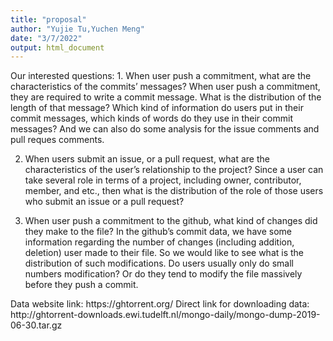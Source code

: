 ```yaml
---
title: "proposal"
author: "Yujie Tu,Yuchen Meng"
date: "3/7/2022"
output: html_document
---
```


Our interested questions:
1.	When user push a commitment, what are the characteristics of the commits’ messages?
When user push a commitment, they are required to write a commit message. What is the distribution of the length of that message? Which kind of information do users put in their commit messages, which kinds of words do they use in their commit messages? And we can also do some analysis for the issue comments and pull reques comments.

2.	When users submit an issue, or a pull request, what are the characteristics of the user's relationship to the project?
Since a user can take several role in terms of a project, including owner, contributor, member, and etc., then what is the distribution of the role of those users who submit an issue or a pull request? 

3.	When user push a commitment to the github, what kind of changes did they make to the file?
In the github's commit data, we have some information regarding the number of changes (including addition, deletion) user made to their file. So we would like to see what is the distribution of such modifications. Do users usually only do small numbers modification? Or do they tend to modify the file massively before they push a commit.

Data website link: https://ghtorrent.org/
Direct link for downloading data: http://ghtorrent-downloads.ewi.tudelft.nl/mongo-daily/mongo-dump-2019-06-30.tar.gz
